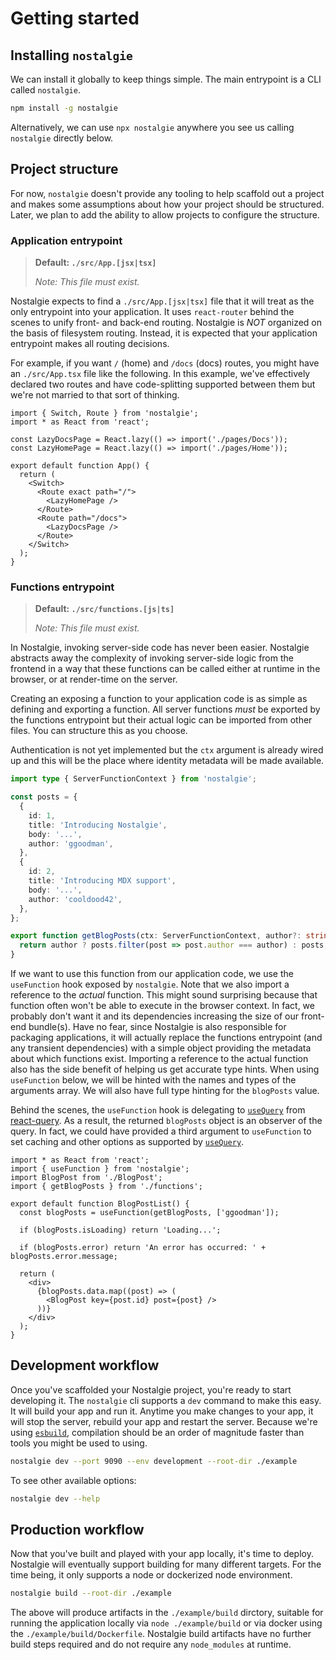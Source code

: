 # Getting started

## Installing `nostalgie`

We can install it globally to keep things simple. The main entrypoint is a CLI called `nostalgie`.

```sh
npm install -g nostalgie
```

Alternatively, we can use `npx nostalgie` anywhere you see us calling `nostalgie` directly below.

## Project structure

For now, `nostalgie` doesn't provide any tooling to help scaffold out a project and makes some assumptions about how your project should be structured. Later, we plan to add the ability to allow projects to configure the structure.

### Application entrypoint

> **Default: `./src/App.[jsx|tsx]`**
>
> _Note: This file must exist._

Nostalgie expects to find a `./src/App.[jsx|tsx]` file that it will treat as the only entrypoint into your application. It uses `react-router` behind the scenes to unify front- and back-end routing. Nostalgie is _NOT_ organized on the basis of filesystem routing. Instead, it is expected that your application entrypoint makes all routing decisions.

For example, if you want `/` (home) and `/docs` (docs) routes, you might have an `./src/App.tsx` file like the following. In this example, we've effectively declared two routes and have code-splitting supported between them but we're not married to that sort of thinking.

```tsx
import { Switch, Route } from 'nostalgie';
import * as React from 'react';

const LazyDocsPage = React.lazy(() => import('./pages/Docs'));
const LazyHomePage = React.lazy(() => import('./pages/Home'));

export default function App() {
  return (
    <Switch>
      <Route exact path="/">
        <LazyHomePage />
      </Route>
      <Route path="/docs">
        <LazyDocsPage />
      </Route>
    </Switch>
  );
}
```

### Functions entrypoint

> **Default: `./src/functions.[js|ts]`**
>
> _Note: This file must exist._

In Nostalgie, invoking server-side code has never been easier. Nostalgie abstracts away the complexity of invoking server-side logic from the frontend in a way that these functions can be called either at runtime in the browser, or at render-time on the server.

Creating an exposing a function to your application code is as simple as defining and exporting a function. All server functions _must_ be exported by the functions entrypoint but their actual logic can be imported from other files. You can structure this as you choose.

Authentication is not yet implemented but the `ctx` argument is already wired up and this will be the place where identity metadata will be made available.

```ts
import type { ServerFunctionContext } from 'nostalgie';

const posts = {
  {
    id: 1,
    title: 'Introducing Nostalgie',
    body: '...',
    author: 'ggoodman',
  },
  {
    id: 2,
    title: 'Introducing MDX support',
    body: '...',
    author: 'cooldood42',
  },
};

export function getBlogPosts(ctx: ServerFunctionContext, author?: string) {
  return author ? posts.filter(post => post.author === author) : posts;
}
```

If we want to use this function from our application code, we use the `useFunction` hook exposed by `nostalgie`. Note that we also import a reference to the _actual_ function. This might sound surprising because that function often won't be able to execute in the browser context. In fact, we probably don't want it and its dependencies increasing the size of our front-end bundle(s). Have no fear, since Nostalgie is also responsible for packaging applications, it will actually replace the functions entrypoint (and any transient dependencies) with a simple object providing the metadata about which functions exist. Importing a reference to the actual function also has the side benefit of helping us get accurate type hints. When using `useFunction` below, we will be hinted with the names and types of the arguments array. We will also have full type hinting for the `blogPosts` value.

Behind the scenes, the `useFunction` hook is delegating to [`useQuery`](https://react-query.tanstack.com/reference/useQuery) from [react-query](https://github.com/tannerlinsley/react-query). As a result, the returned `blogPosts` object is an observer of the query. In fact, we could have provided a third argument to `useFunction` to set caching and other options as supported by [`useQuery`](https://react-query.tanstack.com/reference/useQuery).

```tsx
import * as React from 'react';
import { useFunction } from 'nostalgie';
import BlogPost from './BlogPost';
import { getBlogPosts } from './functions';

export default function BlogPostList() {
  const blogPosts = useFunction(getBlogPosts, ['ggoodman']);

  if (blogPosts.isLoading) return 'Loading...';

  if (blogPosts.error) return 'An error has occurred: ' + blogPosts.error.message;

  return (
    <div>
      {blogPosts.data.map((post) => (
        <BlogPost key={post.id} post={post} />
      ))}
    </div>
  );
}
```

## Development workflow

Once you've scaffolded your Nostalgie project, you're ready to start developing it. The `nostalgie` cli supports a `dev` command to make this easy. It will build your app and run it. Anytime you make changes to your app, it will stop the server, rebuild your app and restart the server. Because we're using [`esbuild`](https://github.com/evanw/esbuild), compilation should be an order of magnitude faster than tools you might be used to using.

```sh
nostalgie dev --port 9090 --env development --root-dir ./example
```

To see other available options:

```sh
nostalgie dev --help
```

## Production workflow

Now that you've built and played with your app locally, it's time to deploy. Nostalgie will eventually support building for many different targets. For the time being, it only supports a node or dockerized node environment.

```sh
nostalgie build --root-dir ./example
```

The above will produce artifacts in the `./example/build` dirctory, suitable for running the application locally via `node ./example/build` or via docker using the `./example/build/Dockerfile`. Nostalgie build artifacts have no further build steps required and do not require any `node_modules` at runtime.